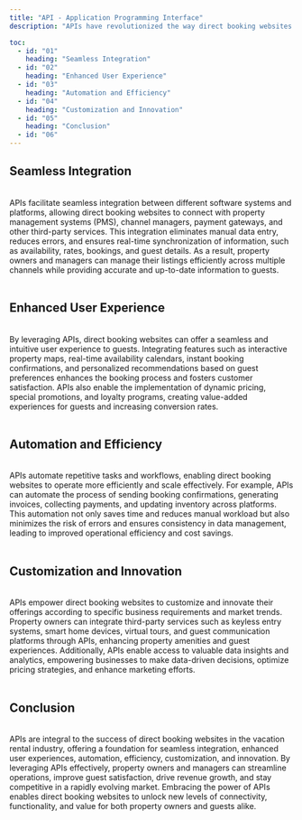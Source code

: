 ```yaml
---
title: "API - Application Programming Interface"
description: "APIs have revolutionized the way direct booking websites operate, offering unparalleled efficiency, connectivity, and customization. In the realm of vacation rentals, APIs play a crucial role in streamlining processes, enhancing user experiences, and driving business growth. Let's explore the significance of APIs in the context of direct booking websites for vacation rental properties."

toc:
  - id: "01"
    heading: "Seamless Integration"
  - id: "02"
    heading: "Enhanced User Experience"
  - id: "03"
    heading: "Automation and Efficiency"
  - id: "04"
    heading: "Customization and Innovation"
  - id: "05"
    heading: "Conclusion"
  - id: "06"
---
```


## Seamless Integration

<br />
APIs facilitate seamless integration between different software systems and platforms,
allowing direct booking websites to connect with property management systems (PMS),
channel managers, payment gateways, and other third-party services. This integration
eliminates manual data entry, reduces errors, and ensures real-time synchronization
of information, such as availability, rates, bookings, and guest details. As a result,
property owners and managers can manage their listings efficiently across multiple
channels while providing accurate and up-to-date information to guests.
<br />
<br />

## Enhanced User Experience

<br />
By leveraging APIs, direct booking websites can offer a seamless and intuitive user
experience to guests. Integrating features such as interactive property maps, real-time
availability calendars, instant booking confirmations, and personalized recommendations
based on guest preferences enhances the booking process and fosters customer satisfaction.
APIs also enable the implementation of dynamic pricing, special promotions, and loyalty
programs, creating value-added experiences for guests and increasing conversion rates.
<br />
<br />

## Automation and Efficiency

<br />
APIs automate repetitive tasks and workflows, enabling direct booking websites to
operate more efficiently and scale effectively. For example, APIs can automate the
process of sending booking confirmations, generating invoices, collecting payments,
and updating inventory across platforms. This automation not only saves time and
reduces manual workload but also minimizes the risk of errors and ensures consistency
in data management, leading to improved operational efficiency and cost savings.
<br />
<br />

## Customization and Innovation

<br />
APIs empower direct booking websites to customize and innovate their offerings according
to specific business requirements and market trends. Property owners can integrate
third-party services such as keyless entry systems, smart home devices, virtual tours,
and guest communication platforms through APIs, enhancing property amenities and
guest experiences. Additionally, APIs enable access to valuable data insights and
analytics, empowering businesses to make data-driven decisions, optimize pricing
strategies, and enhance marketing efforts.
<br />
<br />

## Conclusion

<br />
APIs are integral to the success of direct booking websites in the vacation rental
industry, offering a foundation for seamless integration, enhanced user experiences,
automation, efficiency, customization, and innovation. By leveraging APIs effectively,
property owners and managers can streamline operations, improve guest satisfaction,
drive revenue growth, and stay competitive in a rapidly evolving market. Embracing
the power of APIs enables direct booking websites to unlock new levels of connectivity,
functionality, and value for both property owners and guests alike.
